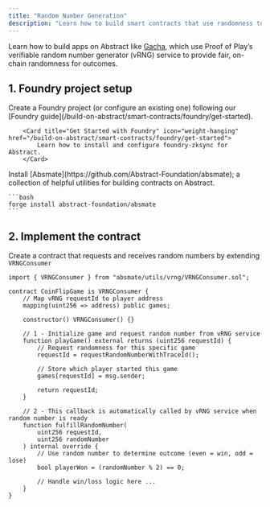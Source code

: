 ```yaml
---
title: "Random Number Generation"
description: "Learn how to build smart contracts that use randomness to determine outcomes."
---
```


Learn how to build apps on Abstract like [Gacha](https://gacha.game/?ref=Q3FMS2SO), which use Proof of Play’s verifiable random number generator (vRNG) service to provide fair, on-chain randomness for outcomes.

## 1. Foundry project setup

<Steps>
  <Step title="Create a Foundry project">
    Create a Foundry project (or configure an existing one) following our [Foundry guide](/build-on-abstract/smart-contracts/foundry/get-started).

        <Card title="Get Started with Foundry" icon="weight-hanging" href="/build-on-abstract/smart-contracts/foundry/get-started">
            Learn how to install and configure foundry-zksync for Abstract.
        </Card>
  </Step>
  <Step title="Install Absmate">
    Install [Absmate](https://github.com/Abstract-Foundation/absmate); a collection of helpful utilities for building contracts on Abstract.

    ```bash
    forge install abstract-foundation/absmate
    ```
  </Step>
</Steps>

## 2. Implement the contract

Create a contract that requests and receives random numbers by extending `VRNGConsumer`

```solidity
import { VRNGConsumer } from "absmate/utils/vrng/VRNGConsumer.sol";

contract CoinFlipGame is VRNGConsumer {
    // Map vRNG requestId to player address
    mapping(uint256 => address) public games;
    
    constructor() VRNGConsumer() {}
    
    // 1 - Initialize game and request random number from vRNG service
    function playGame() external returns (uint256 requestId) {
        // Request randomness for this specific game
        requestId = requestRandomNumberWithTraceId();
        
        // Store which player started this game
        games[requestId] = msg.sender;
        
        return requestId;
    }
    
    // 2 - This callback is automatically called by vRNG service when random number is ready
    function fulfillRandomNumber(
        uint256 requestId,
        uint256 randomNumber
    ) internal override {
        // Use random number to determine outcome (even = win, odd = lose)
        bool playerWon = (randomNumber % 2) == 0;
        
        // Handle win/loss logic here ...
    }
}
```
